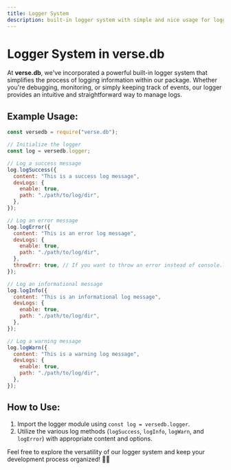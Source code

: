 ```yaml
---
title: Logger System
description: built-in logger system with simple and nice usage for loggin in the console and the file
---
```


# Logger System in verse.db

At **verse.db**, we've incorporated a powerful built-in logger system that simplifies the process of logging information within our package. Whether you're debugging, monitoring, or simply keeping track of events, our logger provides an intuitive and straightforward way to manage logs.

## Example Usage:

```javascript
const versedb = require("verse.db");

// Initialize the logger
const log = versedb.logger;

// Log a success message
log.logSuccess({
  content: "This is a success log message",
  devLogs: {
    enable: true,
    path: "./path/to/log/dir",
  },
});

// Log an error message
log.logError({
  content: "This is an error log message",
  devLogs: {
    enable: true,
    path: "./path/to/log/dir",
  },
  throwErr: true, // If you want to throw an error instead of console.log, set this to true
});

// Log an informational message
log.logInfo({
  content: "This is an informational log message",
  devLogs: {
    enable: true,
    path: "./path/to/log/dir",
  },
});

// Log a warning message
log.logWarn({
  content: "This is a warning log message",
  devLogs: {
    enable: true,
    path: "./path/to/log/dir",
  },
});
```

## How to Use:

1. Import the logger module using `const log = versedb.logger`.
2. Utilize the various log methods (`logSuccess`, `logInfo`, `logWarn`, and `logError`) with appropriate content and options.

Feel free to explore the versatility of our logger system and keep your development process organized! 📝🚀
